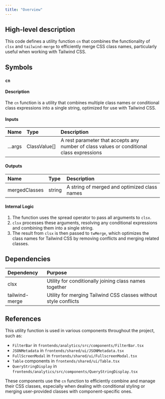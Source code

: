 ```yaml
---
title: "Overview"
---
```


## High-level description
This code defines a utility function `cn` that combines the functionality of `clsx` and `tailwind-merge` to efficiently merge CSS class names, particularly useful when working with Tailwind CSS.

## Symbols

### `cn`
#### Description
The `cn` function is a utility that combines multiple class names or conditional class expressions into a single string, optimized for use with Tailwind CSS.

#### Inputs
| Name | Type | Description |
|:-----|:-----|:------------|
| ...args | ClassValue[] | A rest parameter that accepts any number of class values or conditional class expressions |

#### Outputs
| Name | Type | Description |
|:-----|:-----|:------------|
| mergedClasses | string | A string of merged and optimized class names |

#### Internal Logic
1. The function uses the spread operator to pass all arguments to `clsx`.
2. `clsx` processes these arguments, resolving any conditional expressions and combining them into a single string.
3. The result from `clsx` is then passed to `twMerge`, which optimizes the class names for Tailwind CSS by removing conflicts and merging related classes.

## Dependencies
| Dependency | Purpose |
|:-----------|:--------|
| clsx | Utility for conditionally joining class names together |
| tailwind-merge | Utility for merging Tailwind CSS classes without style conflicts |

## References
This utility function is used in various components throughout the project, such as:
- `FilterBar` in `frontends/analytics/src/components/FilterBar.tsx`
- `JSONMetadata` in `frontends/shared/ui/JSONMetadata.tsx`
- `FullScreenModal` in `frontends/shared/ui/FullscreenModal.tsx`
- `Table` components in `frontends/shared/ui/Table.tsx`
- `QueryStringDisplay` in `frontends/analytics/src/components/QueryStringDisplay.tsx`

These components use the `cn` function to efficiently combine and manage their CSS classes, especially when dealing with conditional styling or merging user-provided classes with component-specific ones.